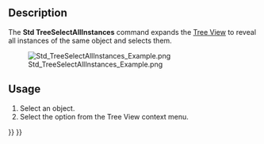<languages/>

<div lang="en" dir="ltr" class="mw-content-ltr">
{{Docnav
|[[Part_SelectFilter|Part SelectFilter]]
|[[Std_ToggleFreeze|ToggleFreeze]]
|[[Std_Base|Std Base]]
|IconL=Part_SelectFilter.svg
|IconR=Std_ToggleFreeze.svg
|IconC=Freecad.svg
}}
</div>

<div lang="en" dir="ltr" class="mw-content-ltr">
{{GuiCommand
|Name=Std TreeSelectAllInstances
|Workbenches=All
}}
</div>

<div lang="en" dir="ltr" class="mw-content-ltr">
== Description ==
</div>

<div lang="en" dir="ltr" class="mw-content-ltr">
The '''Std TreeSelectAllInstances''' command expands the [[Tree_View|Tree View]] to reveal all instances of the same object and selects them.
</div>

[[Image:Std_TreeSelectAllInstances_Example.png]]
<div lang="en" dir="ltr" class="mw-content-ltr">
{{Caption|3 instances of the same [[Part_Box|Part Box]], used in 3 [[Part_Cut|Part Cut]] operations, selected with this command}}
</div>

<div lang="en" dir="ltr" class="mw-content-ltr">
== Usage ==
</div>

<div lang="en" dir="ltr" class="mw-content-ltr">
# Select an object.
# Select the {{MenuCommand|[[Image:Std_TreeSelectAllInstances.svg|16px]] Select All Instances}} option from the Tree View context menu.
</div>


<div lang="en" dir="ltr" class="mw-content-ltr">
{{Docnav
|[[Part_SelectFilter|Part SelectFilter]]
|[[Std_ToggleFreeze|ToggleFreeze]]
|[[Std_Base|Std Base]]
|IconL=Part_SelectFilter.svg
|IconR=Std_ToggleFreeze.svg
|IconC=Freecad.svg
}}
</div>

{{Std_Base_navi{{#translation:}}}}
{{Userdocnavi{{#translation:}}}}
